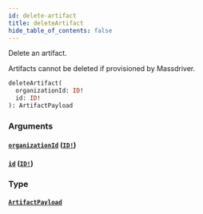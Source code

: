 ```yaml
---
id: delete-artifact
title: deleteArtifact
hide_table_of_contents: false
---
```



Delete an artifact.

Artifacts cannot be deleted if provisioned by Massdriver.

```graphql
deleteArtifact(
  organizationId: ID!
  id: ID!
): ArtifactPayload
```


### Arguments

#### [`organizationId`](#) ([`ID!`](/swapi/scalars/id))




#### [`id`](#) ([`ID!`](/swapi/scalars/id))




### Type

#### [`ArtifactPayload`](/swapi/objects/artifact-payload)
